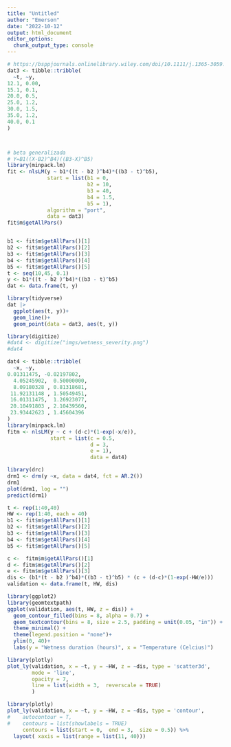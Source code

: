 ```yaml
---
title: "Untitled"
author: "Emerson"
date: "2022-10-12"
output: html_document
editor_options: 
  chunk_output_type: console
---
```


```r

# https://bsppjournals.onlinelibrary.wiley.com/doi/10.1111/j.1365-3059.2006.01393.x
dat3 <- tibble::tribble(
  ~t, ~y,
12.1, 0.00,
15.1, 0.1,
20.0, 0.5,
25.0, 1.2,
30.0, 1.5,
35.0, 1.2,
40.0, 0.1
)



# beta generalizada
# Y=B1((X-B2)^B4)((B3-X)^B5)
library(minpack.lm)
fit <- nlsLM(y ~ b1*((t - b2 )^b4)*((b3 - t)^b5),
             start = list(b1 = 0,
                          b2 = 10, 
                          b3 = 40, 
                          b4 = 1.5, 
                          b5 = 1),
             algorithm = "port",
             data = dat3)
fit$m$getAllPars()


b1 <- fit$m$getAllPars()[1]
b2 <- fit$m$getAllPars()[2]
b3 <- fit$m$getAllPars()[3]
b4 <- fit$m$getAllPars()[4]
b5 <- fit$m$getAllPars()[5]
t <- seq(10,45, 0.1)
y <- b1*((t - b2 )^b4)*((b3 - t)^b5)
dat <- data.frame(t, y)

library(tidyverse)
dat |> 
  ggplot(aes(t, y))+
  geom_line()+
  geom_point(data = dat3, aes(t, y))

```

```r
library(digitize)
#dat4 <- digitize("imgs/wetness_severity.png")
#dat4 

dat4 <- tibble::tribble(
  ~x, ~y,
0.01311475, -0.02197802,
  4.05245902,  0.50000000,
  8.09180328 , 0.81318681,
 11.92131148 , 1.50549451,
 16.01311475,  1.26923077,
 20.10491803 , 2.10439560,
 23.93442623 , 1.45604396
)
library(minpack.lm)
fitm <- nlsLM(y ~ c + (d-c)*(1-exp(-x/e)), 
              start = list(c = 0.5,
                           d = 3,
                           e = 1),
                           data = dat4)

library(drc)
drm1 <- drm(y ~x, data = dat4, fct = AR.2())
drm1
plot(drm1, log = "")
predict(drm1)
```

```r

t <- rep(1:40,40)
HW <- rep(1:40, each = 40)
b1 <- fit$m$getAllPars()[1]
b2 <- fit$m$getAllPars()[2]
b3 <- fit$m$getAllPars()[3]
b4 <- fit$m$getAllPars()[4]
b5 <- fit$m$getAllPars()[5]

c <-  fitm$m$getAllPars()[1]
d <- fitm$m$getAllPars()[2]
e <- fitm$m$getAllPars()[3]
dis <- (b1*(t - b2 )^b4)*((b3 - t)^b5) * (c + (d-c)*(1-exp(-HW/e)))
validation <- data.frame(t, HW, dis)
```

```r
library(ggplot2)
library(geomtextpath)
ggplot(validation, aes(t, HW, z = dis)) + 
  geom_contour_filled(bins = 8, alpha = 0.7) + 
  geom_textcontour(bins = 8, size = 2.5, padding = unit(0.05, "in")) + 
  theme_minimal() +
  theme(legend.position = "none")+
  ylim(0, 40)+
  labs(y = "Wetness duration (hours)", x = "Temperature (Celcius)")
```

```r
library(plotly)
plot_ly(validation, x = ~t, y = ~HW, z = ~dis, type = 'scatter3d', 
        mode = 'line',
        opacity = 7, 
        line = list(width = 3,  reverscale = TRUE)
        )
```

```r
library(plotly)
plot_ly(validation, x = ~t, y = ~HW, z = ~dis, type = 'contour',
#    autocontour = T,
#    contours = list(showlabels = TRUE)
     contours = list(start = 0,  end = 3,  size = 0.5)) %>% 
  layout( xaxis = list(range = list(11, 40)))
```



